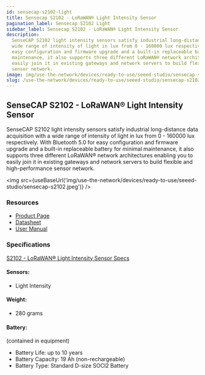 ```yaml
---
id: sensecap-s2102-light
title: Sensecap S2102 - LoRaWAN® Light Intensity Sensor
pagination_label: Sensecap S2102 Light
sidebar_label: Sensecap S2102 - LoRaWAN® Light Intensity Sensor
description:
  SenseCAP S2102 light intensity sensors satisfy industrial long-distance data acquisition with a
  wide range of intensity of light in lux from 0 - 160000 lux respectively. With Bluetooth 5.0 for
  easy configuration and firmware upgrade and a built-in replaceable battery for minimal
  maintenance, it also supports three different LoRaWAN® network architectures enabling you to
  easily join it in existing gateways and network servers to build flexible and high-performance
  sensor network.
image: img/use-the-network/devices/ready-to-use/seeed-studio/sensecap-s2102.jpeg
slug: /use-the-network/devices/ready-to-use/seeed-studio/sensecap-s2102-light
---
```



## SenseCAP S2102 - LoRaWAN® Light Intensity Sensor

SenseCAP S2102 light intensity sensors satisfy industrial long-distance data acquisition with a wide
range of intensity of light in lux from 0 - 160000 lux respectively. With Bluetooth 5.0 for easy
configuration and firmware upgrade and a built-in replaceable battery for minimal maintenance, it
also supports three different LoRaWAN® network architectures enabling you to easily join it in
existing gateways and network servers to build flexible and high-performance sensor network.

<img
  src={useBaseUrl('img/use-the-network/devices/ready-to-use/seeed-studio/sensecap-s2102.jpeg')}
/>

### Resources

- [Product Page](https://www.seeedstudio.com/SenseCAP-S2102-LoRaWAN-Light-Intensity-Sensor-p-5355.html)
- [Datasheet](https://drive.google.com/file/d/1HfZMCDgKOhgWbJDyBI8cY4T2JVEOh9fF/view?usp=sharing)
- [User Manual](https://drive.google.com/file/d/1Jq9Nigpjzda6mw9a20I6FHBEfS25PdAA/view?usp=sharing)

### Specifications

[S2102 - LoRaWAN® Light Intensity Sensor Specs](https://drive.google.com/file/d/1HfZMCDgKOhgWbJDyBI8cY4T2JVEOh9fF/view)

#### Sensors:

- Light Intensity

#### Weight:

- 280 grams

#### Battery:

(contained in equipment)

- Battery Life: up to 10 years
- Battery Capacity: 19 Ah (non-rechargeable)
- Battery Type: Standard D-size SOCl2 Battery
